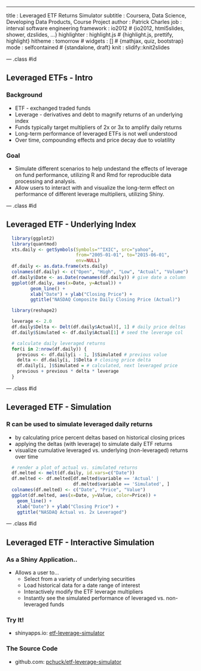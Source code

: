 ---
title       : Leveraged ETF Returns Simulator
subtitle    : Coursera, Data Science, Developing Data Products, Course Project
author      : Patrick Charles
job         : interval software engineering
framework   : io2012        # {io2012, html5slides, shower, dzslides, ...}
highlighter : highlight.js  # {highlight.js, prettify, highlight}
hitheme     : tomorrow      # 
widgets     : []            # {mathjax, quiz, bootstrap}
mode        : selfcontained # {standalone, draft}
knit        : slidify::knit2slides

--- .class #id 

## Leveraged ETFs - Intro

### Background

* ETF - exchanged traded funds
* Leverage - derivatives and debt to magnify returns of an underlying index
* Funds typically target multipliers of 2x or 3x to amplify daily returns
* Long-term performance of leveraged ETFs is not well understood
* Over time, compounding effects and price decay due to volatility

### Goal

* Simulate different scenarios to help undestand the effects of
leverage on fund performance, utilizing R and Rmd for reproducible data
processing and analysis.
* Allow users to interact with and visualize the long-term
effect on performance of different leverage multipliers, utilizing Shiny.

--- .class #id 

## Leveraged ETF - Underlying Index

```r
  library(ggplot2)
  library(quantmod)
  xts.daily <- getSymbols(Symbols="^IXIC", src="yahoo",
                          from="2005-01-01", to="2015-06-01",
                          env=NULL)
  df.daily <- as.data.frame(xts.daily)
  colnames(df.daily) <- c("Open", "High", "Low", "Actual", "Volume")
  df.daily$Date <- as.Date(rownames(df.daily)) # give date a column
  ggplot(df.daily, aes(x=Date, y=Actual)) + 
         geom_line() + 
         xlab("Date") + ylab("Closing Price") +
         ggtitle("NASDAQ Composite Daily Closing Price (Actual)")
```

```r
  library(reshape2)

  leverage <- 2.0
  df.daily$Delta <- Delt(df.daily$Actual)[, 1] # daily price deltas
  df.daily$Simulated <- df.daily$Actual[1] # seed the leverage col
```

```r
  # calculate daily leveraged returns
  for(i in 2:nrow(df.daily)) { 
    previous <- df.daily[i - 1, ]$Simulated # previous value
    delta <- df.daily[i, ]$Delta # closing price delta
    df.daily[i, ]$Simulated = # calculated, next leveraged price
    previous + previous * delta * leverage
  }
```

--- .class #id 

## Leveraged ETF - Simulation

### R can be used to simulate leveraged daily returns
* by calculating price percent deltas based on historical closing prices
* applying the deltas (with leverage) to simulate daily ETF returns
* visualize cumulative leveraged vs. underlying (non-leveraged) returns over time

```r
  # render a plot of actual vs. simulated returns
  df.melted <- melt(df.daily, id.vars=c("Date"))
  df.melted <- df.melted[df.melted$variable == 'Actual' |
                         df.melted$variable == 'Simulated', ]
  colnames(df.melted) <- c("Date", "Price", "Value")
  ggplot(df.melted, aes(x=Date, y=Value, color=Price)) +
    geom_line() + 
    xlab("Date") + ylab("Closing Price") +
    ggtitle("NASDAQ Actual vs. 2x Leveraged")
```

--- .class #id

## Leveraged ETF - Interactive Simulation

### As a Shiny Application..

* Allows a user to...
  * Select from a variety of underlying securities
  * Load historical data for a date range of interest
  * Interactively modify the ETF leverage multipliers
  * Instantly see the simulated performance of leveraged vs. non-leveraged funds

### Try It!
* shinyapps.io: [etf-leverage-simulator](https://pchuck.shinyapps.io/etf-leverage-simulator)

### The Source Code
* github.com: [pchuck/etf-leverage-simulator](https://github.com/pchuck/etf-leverage-simulator)

